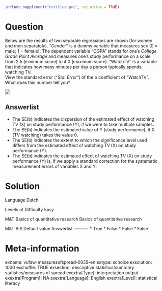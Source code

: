```r
include_supplement("Untitled.png", recursive = TRUE)
```

Question
========
Below are the results of two separate regressions are shown (for women and men separately). "Gender" is a dummy variable that measures sex (0 = male; 1 = female). The dependent variable "CGPA" stands for one's *College Grade Point Average* and measures one's study performance on a scale from 2.5 (minimum score) to 4.0 (maximum score). "WatchTV" is a variable that indicates how many minutes per day a person typically spends watching TV.  
View the standard error ("*Std. Error*") of the b coefficient of "WatchTV". What does this number tell you?  
  
![](Untitled.png)

Answerlist
----------
* The SE(b) indicates the dispersion of the estimated effect of watching TV (X) on study performance (Y), if we were to take multiple samples.
* The SE(b) indicates the estimated value of Y (study performance), if X (TV watching) takes the value 0.
* The SE(b) indicates the extent to which the significance level used differs from the estimated effect of watching TV (X) on study performance (Y).
* The SE(b) indicates the estimated effect of watching TV (X) on study performance (Y) is, if we apply a standard correction for the systematic measurement errors of variables X and Y.

Solution
========

Language Dutch

Levels of Difficulty Easy

M&T Basics of quantitative research Basics of quantitative research

M&T BIS Default value
Answerlist
----------
* True
* False
* False
* False

Meta-information
================
exname: vufsw-measuresofspread-0035-en
extype: schoice
exsolution: 1000
exshuffle: TRUE
exsection: descriptive statistics/summary statistics/measures of spread
exextra[Type]: interpretation output
exextra[Program]: NA
exextra[Language]: English
exextra[Level]: statistical literacy

